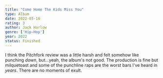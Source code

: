 ```yaml
---
title: "Come Home The Kids Miss You"
type: Album
date: 2022-05-16
rating: 3
author: Jack Harlow
genre: ['Hip-Hop']
year: 2022
status: Finished
---
```


I think the Pitchfork review was a little harsh and felt somehow like punching _down_, but...yeah, the album's not good. The production is fine but milquetoast and some of the punchline raps are the worst bars I've heard in _years_. There are no moments of exult.
